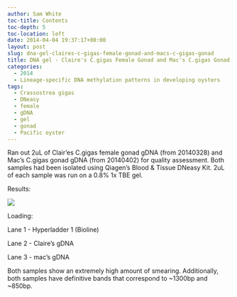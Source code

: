 ```yaml
---
author: Sam White
toc-title: Contents
toc-depth: 5
toc-location: left
date: 2014-04-04 19:37:17+00:00
layout: post
slug: dna-gel-claires-c-gigas-female-gonad-and-macs-c-gigas-gonad
title: DNA gel - Claire's C.gigas Female Gonad and Mac's C.gigas Gonad
categories:
  - 2014
  - Lineage-specific DNA methylation patterns in developing oysters
tags:
  - Crassostrea gigas
  - DNeasy
  - female
  - gDNA
  - gel
  - gonad
  - Pacific oyster
---
```


Ran out 2uL of Clair'es C.gigas female gonad gDNA (from 20140328) and Mac's C.gigas gonad gDNA (from 20140402) for quality assessment. Both samples had been isolated using Qiagen's Blood & Tissue DNeasy Kit. 2uL of each sample was run on a 0.8% 1x TBE gel.

Results:

![](https://eagle.fish.washington.edu/Arabidopsis/20140404_Claire_Mac_Cgigas_gDNA.JPG)

Loading:

Lane 1 - Hyperladder 1 (Bioline)

Lane 2 - Claire's gDNA

Lane 3 - mac's gDNA

Both samples show an extremely high amount of smearing. Additionally, both samples have definitive bands that correspond to ~1300bp and ~850bp.
